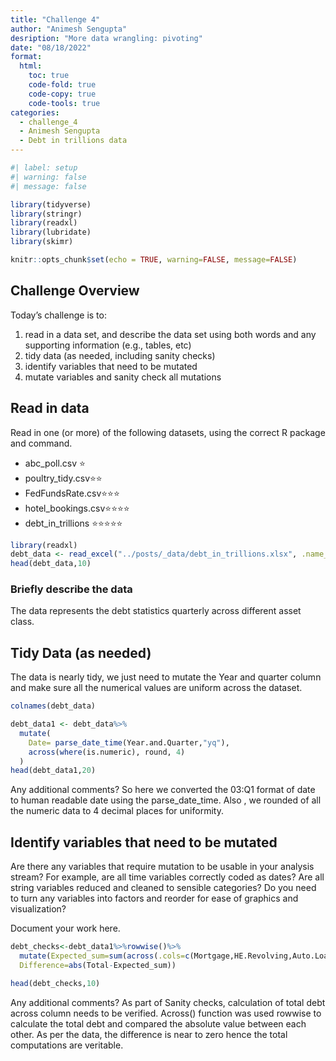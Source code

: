 ```yaml
---
title: "Challenge 4"
author: "Animesh Sengupta"
desription: "More data wrangling: pivoting"
date: "08/18/2022"
format:
  html:
    toc: true
    code-fold: true
    code-copy: true
    code-tools: true
categories:
  - challenge_4
  - Animesh Sengupta
  - Debt in trillions data
---
```


```r
#| label: setup
#| warning: false
#| message: false

library(tidyverse)
library(stringr)
library(readxl)
library(lubridate)
library(skimr)

knitr::opts_chunk$set(echo = TRUE, warning=FALSE, message=FALSE)
```

## Challenge Overview

Today's challenge is to:

1)  read in a data set, and describe the data set using both words and any supporting information (e.g., tables, etc)
2)  tidy data (as needed, including sanity checks)
3)  identify variables that need to be mutated
4)  mutate variables and sanity check all mutations

## Read in data

Read in one (or more) of the following datasets, using the correct R package and command.

-   abc_poll.csv ⭐
-   poultry_tidy.csv⭐⭐
-   FedFundsRate.csv⭐⭐⭐
-   hotel_bookings.csv⭐⭐⭐⭐
-   debt_in_trillions ⭐⭐⭐⭐⭐

```r
library(readxl)
debt_data <- read_excel("../posts/_data/debt_in_trillions.xlsx", .name_repair = "universal")
head(debt_data,10)

```

### Briefly describe the data
The data represents the debt statistics quarterly across different asset class. 

## Tidy Data (as needed)

The data is nearly tidy, we just need to mutate the Year and quarter column and make sure all the numerical values are uniform across the dataset.

```r
colnames(debt_data)

debt_data1 <- debt_data%>%
  mutate(
    Date= parse_date_time(Year.and.Quarter,"yq"),
    across(where(is.numeric), round, 4)
  )
head(debt_data1,20)

```

Any additional comments?
So here we converted the 03:Q1 format of date to human readable date using the parse_date_time. Also , we rounded of all the numeric data to 4 decimal places for uniformity.

## Identify variables that need to be mutated

Are there any variables that require mutation to be usable in your analysis stream? For example, are all time variables correctly coded as dates? Are all string variables reduced and cleaned to sensible categories? Do you need to turn any variables into factors and reorder for ease of graphics and visualization?

Document your work here.

```r

debt_checks<-debt_data1%>%rowwise()%>%
  mutate(Expected_sum=sum(across(.cols=c(Mortgage,HE.Revolving,Auto.Loan,Credit.Card,Student.Loan,Other))),
  Difference=abs(Total-Expected_sum))

head(debt_checks,10)


```

Any additional comments?
As part of Sanity checks, calculation of total debt across column needs to be verified. Across() function was used rowwise to calculate the total debt and compared the absolute value between each other. As per the data, the difference is near to zero hence the total computations are veritable.
